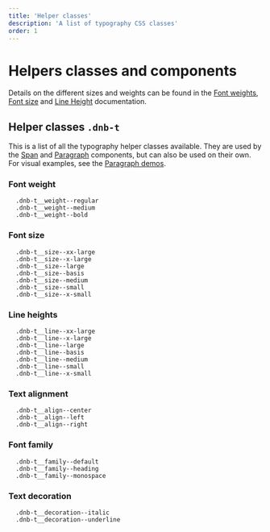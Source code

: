 ```yaml
---
title: 'Helper classes'
description: 'A list of typography CSS classes'
order: 1
---
```


# Helpers classes and components

Details on the different sizes and weights can be found in the [Font weights](uilib/typography/font-weight/), [Font size](uilib/typography/font-size/) and [Line Height](uilib/typography/line-height/) documentation.

## Helper classes `.dnb-t`

This is a list of all the typography helper classes available. They are used by the [Span](uilib/elements/span) and [Paragraph](uilib/elements/paragraph) components, but can also be used on their own. For visual examples, see the [Paragraph demos](uilib/elements/paragraph/#demos).

### Font weight

```
  .dnb-t__weight--regular
  .dnb-t__weight--medium
  .dnb-t__weight--bold
```

### Font size

```
  .dnb-t__size--xx-large
  .dnb-t__size--x-large
  .dnb-t__size--large
  .dnb-t__size--basis
  .dnb-t__size--medium
  .dnb-t__size--small
  .dnb-t__size--x-small
```

### Line heights

```
  .dnb-t__line--xx-large
  .dnb-t__line--x-large
  .dnb-t__line--large
  .dnb-t__line--basis
  .dnb-t__line--medium
  .dnb-t__line--small
  .dnb-t__line--x-small
```

### Text alignment

```
  .dnb-t__align--center
  .dnb-t__align--left
  .dnb-t__align--right
```

### Font family

```
  .dnb-t__family--default
  .dnb-t__family--heading
  .dnb-t__family--monospace
```

### Text decoration

```
  .dnb-t__decoration--italic
  .dnb-t__decoration--underline
```

